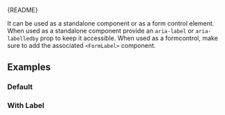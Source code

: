 
<Meta of={SwitchStories} />

<Markdown>{README}</Markdown>

It can be used as a standalone component or as a form control element.
When used as a standalone component provide an `aria-label` or `aria-labelledby` prop to keep it accessible.
When used as a formcontrol, make sure to add the associated `<FormLabel>` component.

<Primary />

<Controls />

## Examples

### Default

<Canvas of={SwitchStories.Default} />

### With Label

<Canvas of={SwitchStories.WithFormLabel} />
